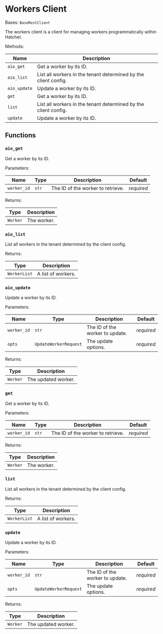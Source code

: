 # Workers Client

Bases: `BaseRestClient`

The workers client is a client for managing workers programmatically within Hatchet.

Methods:

| Name         | Description                                                     |
| ------------ | --------------------------------------------------------------- |
| `aio_get`    | Get a worker by its ID.                                         |
| `aio_list`   | List all workers in the tenant determined by the client config. |
| `aio_update` | Update a worker by its ID.                                      |
| `get`        | Get a worker by its ID.                                         |
| `list`       | List all workers in the tenant determined by the client config. |
| `update`     | Update a worker by its ID.                                      |

## Functions

### `aio_get`

Get a worker by its ID.

Parameters:

| Name        | Type  | Description                       | Default    |
| ----------- | ----- | --------------------------------- | ---------- |
| `worker_id` | `str` | The ID of the worker to retrieve. | _required_ |

Returns:

| Type     | Description |
| -------- | ----------- |
| `Worker` | The worker. |

### `aio_list`

List all workers in the tenant determined by the client config.

Returns:

| Type         | Description        |
| ------------ | ------------------ |
| `WorkerList` | A list of workers. |

### `aio_update`

Update a worker by its ID.

Parameters:

| Name        | Type                  | Description                     | Default    |
| ----------- | --------------------- | ------------------------------- | ---------- |
| `worker_id` | `str`                 | The ID of the worker to update. | _required_ |
| `opts`      | `UpdateWorkerRequest` | The update options.             | _required_ |

Returns:

| Type     | Description         |
| -------- | ------------------- |
| `Worker` | The updated worker. |

### `get`

Get a worker by its ID.

Parameters:

| Name        | Type  | Description                       | Default    |
| ----------- | ----- | --------------------------------- | ---------- |
| `worker_id` | `str` | The ID of the worker to retrieve. | _required_ |

Returns:

| Type     | Description |
| -------- | ----------- |
| `Worker` | The worker. |

### `list`

List all workers in the tenant determined by the client config.

Returns:

| Type         | Description        |
| ------------ | ------------------ |
| `WorkerList` | A list of workers. |

### `update`

Update a worker by its ID.

Parameters:

| Name        | Type                  | Description                     | Default    |
| ----------- | --------------------- | ------------------------------- | ---------- |
| `worker_id` | `str`                 | The ID of the worker to update. | _required_ |
| `opts`      | `UpdateWorkerRequest` | The update options.             | _required_ |

Returns:

| Type     | Description         |
| -------- | ------------------- |
| `Worker` | The updated worker. |
